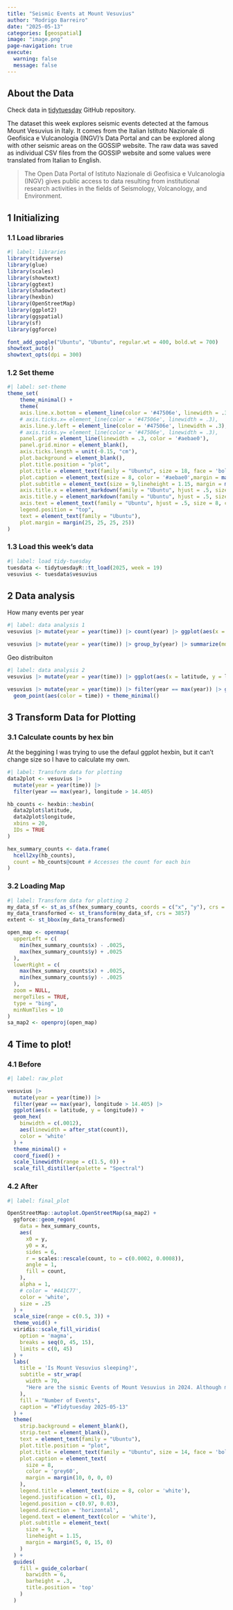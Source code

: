 ```yaml
---
title: "Seismic Events at Mount Vesuvius"
author: "Rodrigo Barreiro"
date: "2025-05-13"
categories: [geospatial]
image: "image.png"
page-navigation: true
execute: 
  warning: false
  message: false
---
```


## About the Data

::: callout-note
Check data in [tidytuesday](https://github.com/rfordatascience/tidytuesday/blob/main/data/2025/2025-05-13/readme.md) GitHub repository.
:::

The dataset this week explores seismic events detected at the famous Mount Vesuvius in Italy. It comes from the Italian Istituto Nazionale di Geofisica e Vulcanologia (INGV)'s Data Portal and can be explored along with other seismic areas on the GOSSIP website. The raw data was saved as individual CSV files from the GOSSIP website and some values were translated from Italian to English.

> The Open Data Portal of Istituto Nazionale di Geofisica e Vulcanologia (INGV) gives public access to data resulting from institutional research activities in the fields of Seismology, Volcanology, and Environment.

## 1 Initializing

### 1.1 Load libraries

```r
#| label: libraries
library(tidyverse)
library(glue)
library(scales)
library(showtext)
library(ggtext)
library(shadowtext)
library(hexbin)
library(OpenStreetMap)
library(ggplot2)
library(ggspatial)
library(sf)
library(ggforce)

font_add_google("Ubuntu", "Ubuntu", regular.wt = 400, bold.wt = 700)
showtext_auto()
showtext_opts(dpi = 300)
```

### 1.2 Set theme

```r
#| label: set-theme
theme_set(
    theme_minimal() +
    theme(
    axis.line.x.bottom = element_line(color = '#47506e', linewidth = .3),
    # axis.ticks.x= element_line(color = '#47506e', linewidth = .3),
    axis.line.y.left = element_line(color = '#47506e', linewidth = .3),
    # axis.ticks.y= element_line(color = '#47506e', linewidth = .3),
    panel.grid = element_line(linewidth = .3, color = '#aebae0'),
    panel.grid.minor = element_blank(),
    axis.ticks.length = unit(-0.15, "cm"),
    plot.background = element_blank(),
    plot.title.position = "plot",
    plot.title = element_text(family = "Ubuntu", size = 18, face = 'bold'),
    plot.caption = element_text(size = 8, color = '#aebae0',margin = margin(20,0,0,0)),
    plot.subtitle = element_text(size = 9,lineheight = 1.15, margin = margin(5,0,15,0)),
    axis.title.x = element_markdown(family = "Ubuntu", hjust = .5, size = 8, color = "#47506e"),
    axis.title.y = element_markdown(family = "Ubuntu", hjust = .5, size = 8, color = "#47506e"),
    axis.text = element_text(family = "Ubuntu", hjust = .5, size = 8, color = "#47506e"),
    legend.position = "top",
    text = element_text(family = "Ubuntu"),
    plot.margin = margin(25, 25, 25, 25))
)
```

### 1.3 Load this week's data

```r
#| label: load tidy-tuesday
tuesdata <- tidytuesdayR::tt_load(2025, week = 19)
vesuvius <- tuesdata$vesuvius
```

## 2 Data analysis

How many events per year

```r
#| label: data analysis 1
vesuvius |> mutate(year = year(time)) |> count(year) |> ggplot(aes(x = year, y = n)) + geom_col() + theme_minimal()

vesuvius |> mutate(year = year(time)) |> group_by(year) |> summarize(md = mean(duration_magnitude_md, na.rm = TRUE)) |> ungroup() |> ggplot(aes(x = year, y = md)) + geom_col() + theme_minimal()
```

Geo distribuiton

```r
#| label: data analysis 2
vesuvius |> mutate(year = year(time)) |> ggplot(aes(x = latitude, y = longitude)) + geom_point(aes(color = time)) + theme_minimal()

vesuvius |> mutate(year = year(time)) |> filter(year == max(year)) |> ggplot(aes(x = latitude, y = longitude)) + 
  geom_point(aes(color = time)) + theme_minimal()
```

## 3 Transform Data for Plotting

### 3.1 Calculate counts by hex bin
At the beggining I was trying to use the defaul ggplot hexbin, but it can't change size so I have to calculate my own.

```r
#| label: Transform data for plotting
data2plot <- vesuvius |>
  mutate(year = year(time)) |>
  filter(year == max(year), longitude > 14.405)

hb_counts <- hexbin::hexbin(
  data2plot$latitude,
  data2plot$longitude,
  xbins = 20,
  IDs = TRUE
)

hex_summary_counts <- data.frame(
  hcell2xy(hb_counts),
  count = hb_counts@count # Accesses the count for each bin
)
```


### 3.2 Loading Map
```r
#| label: Transform data for plotting 2
my_data_sf <- st_as_sf(hex_summary_counts, coords = c("x", "y"), crs = 4326)
my_data_transformed <- st_transform(my_data_sf, crs = 3857)
extent <- st_bbox(my_data_transformed)

open_map <- openmap(
  upperLeft = c(
    min(hex_summary_counts$x) - .0025,
    max(hex_summary_counts$y) + .0025
  ),
  lowerRight = c(
    max(hex_summary_counts$x) + .0025,
    min(hex_summary_counts$y) - .0025
  ),
  zoom = NULL,
  mergeTiles = TRUE,
  type = "bing",
  minNumTiles = 10
)
sa_map2 <- openproj(open_map)
```



## 4 Time to plot!

### 4.1 Before

```r
#| label: raw_plot

vesuvius |>
  mutate(year = year(time)) |>
  filter(year == max(year), longitude > 14.405) |>
  ggplot(aes(x = latitude, y = longitude)) +
  geom_hex(
    binwidth = c(.0012),
    aes(linewidth = after_stat(count)),
    color = 'white'
  ) +
  theme_minimal() +
  coord_fixed() +
  scale_linewidth(range = c(1.5, 0)) +
  scale_fill_distiller(palette = "Spectral")
```

### 4.2 After

```r
#| label: final_plot

OpenStreetMap::autoplot.OpenStreetMap(sa_map2) +
  ggforce::geom_regon(
    data = hex_summary_counts,
    aes(
      x0 = y,
      y0 = x,
      sides = 6,
      r = scales::rescale(count, to = c(0.0002, 0.0008)),
      angle = 1,
      fill = count,
    ),
    alpha = 1,
    # color = '#441C77',
    color = 'white',
    size = .25
  ) +
  scale_size(range = c(0.5, 3)) +
  theme_void() +
  viridis::scale_fill_viridis(
    option = 'magma',
    breaks = seq(0, 45, 15),
    limits = c(0, 45)
  ) +
  labs(
    title = 'Is Mount Vesuvius sleeping?',
    subtitle = str_wrap(
      width = 70,
      "Here are the sismic Events of Mount Vesuvius in 2024. Although many events, most of them are just above the volcano"
    ),
    fill = "Number of Events",
    caption = "#Tidytuesday 2025-05-13"
  ) +
  theme(
    strip.background = element_blank(),
    strip.text = element_blank(),
    text = element_text(family = "Ubuntu"),
    plot.title.position = "plot",
    plot.title = element_text(family = "Ubuntu", size = 14, face = 'bold'),
    plot.caption = element_text(
      size = 8,
      color = 'grey60',
      margin = margin(10, 0, 0, 0)
    ),
    legend.title = element_text(size = 8, color = 'white'),
    legend.justification = c(1, 0),
    legend.position = c(0.97, 0.03),
    legend.direction = 'horizontal',
    legend.text = element_text(color = 'white'),
    plot.subtitle = element_text(
      size = 9,
      lineheight = 1.15,
      margin = margin(5, 0, 15, 0)
    )
  ) +
  guides(
    fill = guide_colorbar(
      barwidth = 6,
      barheight = .3,
      title.position = 'top'
    )
  ) 

```
